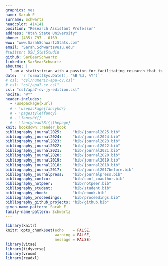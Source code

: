 ---
graphics: yes
name: Sarah E
surname: Schwartz
headcolor: 414141
position: "Research Assistant Professor"
address: "Utah State University"
phone: (435) 797 - 0169
www: "www.SarahSchwartzStats.com"
email: "Sarah.Schwartz@usu.edu"
#twitter: USU_StatStudio
github: SarBearSchwartz
linkedin: SarBearSchwartz
aboutme: |
  I am a statistician with a passion for facilitating research that is appropriate, transparent, and reproducible.
date: '`r format(Sys.Date(), "%B %d, %Y")`'
# csl: "csl/numeric-apa-cv.csl"
# csl: "csl/apa7-cv.csl"
csl: "csl/apa7-cv-jy-edition.csl"
nocite: "@*"
header-includes:
  - \usepackage{xurl}
  # - \usepackage{fancyhdr}
  # - \pagestyle{fancy}
  # - \fancyhf{}
  # - \fancyhead[R]{\thepage}
knit: bookdown::render_book
bibliography_journal2025:     "bib/journal2025.bib"
bibliography_journal2024:     "bib/journal2024.bib"
bibliography_journal2023:     "bib/journal2023.bib"
bibliography_journal2022:     "bib/journal2022.bib"
bibliography_journal2021:     "bib/journal2021.bib"
bibliography_journal2020:     "bib/journal2020.bib"
bibliography_journal2019:     "bib/journal2019.bib"
bibliography_journal2018:     "bib/journal2018.bib"
bibliography_journal2017:     "bib/journal2017before.bib"
bibliography_journalpress:    "bib/journalpress.bib"
bibliography_confco:          "bib/conf_coauthor.bib"
bibliography_notpeer:         "bib/notpeer.bib"
bibliography_student:         "bib/student.bib"
bibliography_ebook:           "bib/ebook.bib"
bibliography_proceedings:     "bib/proceedings.bib"
bibliography_github_projects: "bib/github.bib"
given-name-pattern: Sarah E.
family-name-pattern: Schwartz
---

```{r setup, include=FALSE, cache = FALSE}
library(knitr)
knitr::opts_chunk$set(echo    = FALSE, 
                      warning = FALSE, 
                      message = FALSE)
library(vitae)
library(tidyverse)
library(vroom)
library(readxl)
```
